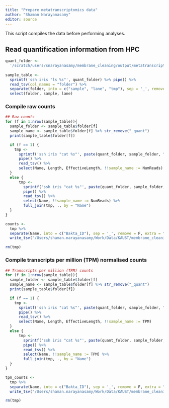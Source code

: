 ```yaml
---
title: "Prepare metatranscriptomics data"
author: "Shaman Narayanasamy"
editor: source
---
```

This script compiles the data before performing analyses.

## Read quantification information from HPC
```r
quant_folder <-
  '/scratch/users/snarayanasamy/membrane_cleaning/output/metatranscriptomics/quantification/salmon/all'
  
sample_table <- 
  sprintf('ssh iris "ls %s"', quant_folder) %>% pipe() %>% 
  read_tsv(col_names = "folder") %>% 
  separate(folder, into = c("sample", "lane", "tmp"), sep = '_', remove = F) %>% 
  select(folder, sample, lane)
```

### Compile raw counts
```r
## Raw counts
for (f in 1:nrow(sample_table)){
  sample_folder <- sample_table$folder[f] 
  sample_name <- sample_table$folder[f] %>% str_remove("_quant")
  print(sample_table$folder[f])

  if (f == 1) { 
    tmp <- 
      sprintf('ssh iris "cat %s"', paste(quant_folder, sample_folder, "quant.sf", sep = '/')) %>% 
      pipe() %>%  
      read_tsv() %>% 
      select(Name, Length, EffectiveLength, !!sample_name := NumReads)
  }
  else {
      tmp <- 
        sprintf('ssh iris "cat %s"', paste(quant_folder, sample_folder, "quant.sf", sep = '/')) %>%  
        pipe() %>%   
        read_tsv() %>%   
        select(Name, !!sample_name := NumReads) %>%  
        full_join(tmp, ., by = "Name")
  }
}

counts <-
  tmp %>% 
  separate(Name, into = c("Bakta_ID"), sep = '_', remove = F, extra = "drop") %>% 
  write_tsv("/Users/shaman.narayanasamy/Work/Data/KAUST/membrane_cleaning/metatranscriptomics_counts.tsv")

rm(tmp)
```

### Compile transcripts per million (TPM) normalised counts
```r
## Transcripts per million (TPM) counts
for (f in 1:nrow(sample_table)){
  sample_folder <- sample_table$folder[f] 
  sample_name <- sample_table$folder[f] %>% str_remove("_quant")
  print(sample_table$folder[f])

  if (f == 1) { 
    tmp <- 
      sprintf('ssh iris "cat %s"', paste(quant_folder, sample_folder, "quant.sf", sep = '/')) %>% 
      pipe() %>%  
      read_tsv() %>% 
      select(Name, Length, EffectiveLength, !!sample_name := TPM)
  }
  else {
      tmp <- 
        sprintf('ssh iris "cat %s"', paste(quant_folder, sample_folder, "quant.sf", sep = '/')) %>%  
        pipe() %>%   
        read_tsv() %>%   
        select(Name, !!sample_name := TPM) %>%  
        full_join(tmp, ., by = "Name")
  }
}

tpm_counts <-
  tmp %>% 
  separate(Name, into = c("Bakta_ID"), sep = '_', remove = F, extra = "drop") %>% 
  write_tsv("/Users/shaman.narayanasamy/Work/Data/KAUST/membrane_cleaning/metatranscriptomics_TPM_counts.tsv")

rm(tmp)

```
